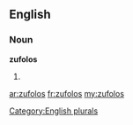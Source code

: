 ==English==

===Noun===
'''zufolos'''

# {{plural of|[[zufolo]]}}

[[Category:English plurals]]

[[ar:zufolos]]
[[fr:zufolos]]
[[my:zufolos]]